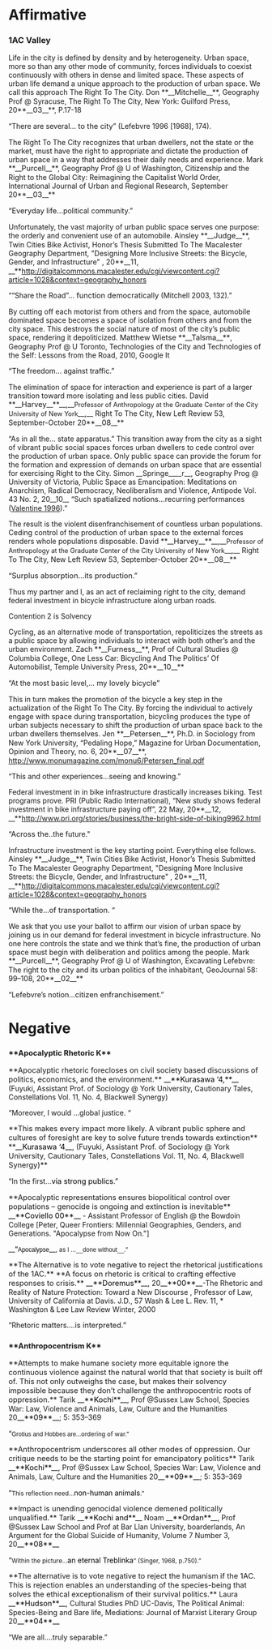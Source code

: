 =Affirmative= 
===1AC Valley=== 

Life in the city is defined by density and by heterogeneity. Urban space, more so than any other mode of community, forces individuals to coexist continuously with others in dense and limited space. These aspects of urban life demand a unique approach to the production of urban space. We call this approach The Right To The City.
Don **__<span style="font-size: 14.6667px;">Mitchelle</span>__**, Geography Prof @ Syracuse, The Right To The City, New York: Guilford Press, 20**__<span style="font-size: 14.6667px;">03</span>__**, P.17-18

“There are several...<span style="font-size: 14.6667px;"> to the city</span>” (Lefebvre 1996 [1968], 174).

The Right To The City recognizes that urban dwellers, not the state or the market, must have the right to appropriate and dictate the production of urban space in a way that addresses their daily needs and experience.
Mark **__<span style="font-size: 14.6667px;">Purcell</span>__**, Geography Prof @ U of Washington, Citizenship and the Right to the Global City: Reimagining the Capitalist World Order, International Journal of Urban and Regional Research, September 20**__<span style="font-size: 14.6667px;">03</span>__**

<span style="font-size: 14.6667px;">“Everyday life...</span>political community.”



Unfortunately, the vast majority of urban public space serves one purpose: the orderly and convenient use of an automobile.
Ainsley **__<span style="font-size: 14.6667px;">Judge</span>__**, Twin Cities Bike Activist, Honor’s Thesis Submitted To The Macalester Geography Department, "Designing More Inclusive Streets: the Bicycle, Gender, and Infrastructure" , 20**__<span style="font-size: 14.6667px;">11, </span>__**http://digitalcommons.macalester.edu/cgi/viewcontent.cgi?article=1028&context=geography_honors

““Share the Road”...<span style="font-size: 14.6667px;"> function democratically</span> (Mitchell 2003, 132).”

By cutting off each motorist from others and from the space, automobile dominated space becomes a space of isolation from others and from the city space. This destroys the social nature of most of the city’s public space, rendering it depoliticized.
<span style="font-size: 14.6667px;">Matthew Wietse **__Talsma__**</span>, Geography Prof @ U Toronto, Technologies of the City and Technologies of the Self: Lessons from the Road, 2010, Google It

<span style="font-size: 14.6667px;">“The</span> freedom... against traffic.”

The elimination of space for interaction and experience is part of a larger transition toward more isolating and less public cities.
David **__<span style="font-size: 14.6667px;">Harvey</span>__**__<span style="font-size: 14.6667px;">,</span>__<span style="font-size: 12.6667px;">Professor of Anthropology at the Graduate Center of the City University of New York</span>__<span style="font-size: 14.6667px;">,</span>__ Right To The City, New Left Review 53, September-October 20**__<span style="font-size: 14.6667px;">08</span>__**

“As in all the... state apparatus.”
This transition away from the city as a sight of vibrant public social spaces forces urban dwellers to cede control over the production of urban space. Only public space can provide the forum for the formation and expression of demands on urban space that are essential for exercising Right to the City.
Simon __Springe____r__, Geography Prog @ University of Victoria, Public Space as Emancipation: Meditations on Anarchism, Radical Democracy, Neoliberalism and Violence, Antipode Vol. 43 No. 2, 20__10__
“Such <span style="font-size: 14.6667px;">spatialized notions...</span>recurring performances ([[home#b137|Valentine 1996]]).”

The result is the violent disenfranchisement of countless urban populations. Ceding control of the production of urban space to the external forces renders whole populations disposable.
David **__<span style="font-size: 14.6667px;">Harvey</span>__**__<span style="font-size: 14.6667px;">,</span>__<span style="font-size: 12.6667px;">Professor of Anthropology at the Graduate Center of the City University of New York</span>__<span style="font-size: 14.6667px;">,</span>__ Right To The City, New Left Review 53, September-October 20**__<span style="font-size: 14.6667px;">08</span>__**

<span style="font-size: 14.6667px;">“Surplus absorption...its production</span>.”

Thus my partner and I, as an act of reclaiming right to the city, demand federal investment in bicycle infrastructure along urban roads.

Contention 2 is Solvency

Cycling, as an alternative mode of transportation, repoliticizes the streets as a public space by allowing individuals to interact with both other’s and the urban environment.
Zach **__<span style="font-size: 14.6667px;">Furness</span>__**, Prof of Cultural Studies @ Columbia College, One Less Car: Bicycling And The Politics’ Of Automobilist, Temple University Press, 20**__<span style="font-size: 14.6667px;">10</span>__**

“At the most basic level,...<span style="font-size: 14.6667px;"> my lovely bicycle”</span>

This in turn makes the promotion of the bicycle a key step in the actualization of the Right To The City. By forcing the individual to actively engage with space during transportation, bicycling produces the type of urban subjects necessary to shift the production of urban space back to the urban dwellers themselves.
Jen **__<span style="font-size: 14.6667px;">Petersen</span>__**, Ph.D. in Sociology from New York University, “Pedaling Hope,” Magazine for Urban Documentation, Opinion and Theory, no. 6, 20**__<span style="font-size: 14.6667px;">07</span>__**, http://www.monumagazine.com/monu6/Petersen_final.pdf

“This and other experiences...seeing and knowing.”

Federal investment in in bike infrastructure drastically increases biking. Test programs prove.
PRI (Public Radio International), “New study shows federal investment in bike infrastructure paying off”, 22 May, 20**__<span style="font-size: 14.6667px;">12, </span>__**[[http://www.pri.org/stories/business/the-bright-side-of-biking9962.html]]

<span style="font-size: 14.6667px;">“Across the..</span>the future."

Infrastructure investment is the key starting point. Everything else follows.
Ainsley **__<span style="font-size: 14.6667px;">Judge</span>__**, Twin Cities Bike Activist, Honor’s Thesis Submitted To The Macalester Geography Department, "Designing More Inclusive Streets: the Bicycle, Gender, and Infrastructure" , 20**__<span style="font-size: 14.6667px;">11, </span>__**[[http://digitalcommons.macalester.edu/cgi/viewcontent.cgi?article=1028&context=geography_honors]]

“While the...<span style="font-size: 14.6667px;">of transportation</span>. “

We ask that you use your ballot to affirm our vision of urban space by joining us in our demand for federal investment in bicycle infrastructure. No one here controls the state and we think that’s fine, the production of urban space must begin with deliberation and politics among the people.
Mark **__<span style="font-size: 14.6667px;">Purcell</span>__**, Geography Prof @ U of Washington, Excavating Lefebvre: The right to the city and its urban politics of the inhabitant, GeoJournal 58: 99–108, 20**__<span style="font-size: 14.6667px;">02</span>__**

“Lefebvre’s notion...<span style="font-size: 14.6667px;">citizen enfranchisement</span>.”
=Negative= 

===<span style="font-size: 11pt;">**Apocalyptic Rhetoric K**</span>=== 

<span style="font-size: 11pt;">**Apocalyptic rhetoric forecloses on civil society based discussions of politics, economics, and the environment.** </span>
<span style="color: #000000; font-size: 11pt;">__**Kurasawa ‘4,**__</span> (Fuyuki, Assistant Prof. of Sociology @ York University, Cautionary Tales, Constellations Vol. 11, No. 4, Blackwell Synergy)

“Moreover, I would ...global justice. “


<span style="font-size: 11pt;">**This makes every impact more likely. A vibrant public sphere and cultures of foresight are key to solve future trends towards extinction** </span>
<span style="font-size: 11pt;">**<span style="color: #000000;">__Kurasawa ‘4__</span>, (Fuyuki, Assistant Prof. of Sociology @ York University, Cautionary Tales, Constellations Vol. 11, No. 4, Blackwell Synergy)**</span>

<span style="text-decoration: none;">“In the first...</span><span style="color: #000000; font-size: 11pt;">via strong publics</span><span style="text-decoration: none;">.”</span>

<span style="font-size: 11pt;">**Apocalyptic representations ensures biopolitical control over populations – genocide is ongoing and extinction is inevitable** </span>
<span style="color: #000000; font-size: 11pt;">__**Coviello 00**__</span> - Assistant Professor of English @ the Bowdoin College
[Peter, Queer Frontiers: Millennial Geographies, Genders, and Generations. "Apocalypse from Now On."]

<span style="color: #000000;">__<span style="text-decoration: none;">“</span><span style="font-family: Arial,serif; font-size: 9pt;">Apocalypse</span>__</span><span style="color: #00000a; font-size: 9pt; text-decoration: none;">,</span><span style="font-size: 9pt; text-decoration: none;"> as I ...</span><span style="font-family: Arial,serif; font-size: 9pt;">__<span style="font-size: 9pt; text-decoration: none;">done without</span>__</span><span style="font-size: 9pt; text-decoration: none;">.”</span>

<span style="font-size: 11pt;">**The Alternative is to vote negative to reject the rhetorical justifications of the 1AC.** </span>
<span style="font-size: 11pt;">**A focus on rhetoric is critical to crafting effective responses to crisis.** </span>
<span style="color: #000000; font-size: 11pt;">__**Doremus**__</span>, 20<span style="color: #000000; font-size: 11pt;">__**00**__</span>-The Rhetoric and Reality of Nature Protection: Toward a New Discourse , Professor of Law, University of California at Davis. J.D., 57 Wash & Lee L. Rev. 11, * Washington & Lee Law Review Winter, 2000

<span style="text-decoration: none;">“Rhetoric matters....</span><span style="font-size: 11pt;">is interpreted.”</span>


===<span style="font-size: 11pt;">**Anthropocentrism K**</span>=== 

<span style="font-size: 11pt;">**Attempts to make humane society more equitable ignore the continuous violence against the natural world that that society is built off of. This not only outweighs the case, but makes their solvency impossible because they don’t challenge the anthropocentric roots of oppression.** </span>
Tarik <span style="color: #000000; font-size: 11pt;">__**Kochi**__</span>, Prof @Sussex Law School, Species War: Law, Violence and Animals, Law, Culture and the Humanities 20<span style="color: #000000; font-size: 11pt;">__**09**__</span>; 5: 353–369

<span style="text-decoration: none;">“</span><span style="font-family: Arial,serif; font-size: 9pt;">Grotius and Hobbes are...</span><span style="font-size: 9pt; text-decoration: none;">ordering of war.”</span>

<span style="font-size: 11pt;">**Anthropocentrism underscores all other modes of oppression. Our critique needs to be the starting point for emancipatory politics**</span>
Tarik <span style="color: #000000; font-size: 11pt;">__**Kochi**__</span>, Prof @Sussex Law School, Species War: Law, Violence and Animals, Law, Culture and the Humanities 20<span style="color: #000000; font-size: 11pt;">__**09**__</span>; 5: 353–369


<span style="text-decoration: none;">“</span><span style="font-size: 9pt;">This reflection need...</span><span style="color: #000000;">non-human animals</span><span style="font-size: 9pt;">.” </span>

<span style="font-size: 11pt;">**Impact is unending genocidal violence demened politically unqualified.**</span>
Tarik <span style="color: #000000; font-size: 11pt;">__**Kochi and**__ </span>Noam <span style="color: #000000; font-size: 11pt;">__**Ordan**__</span>, Prof @Sussex Law School and Prof at Bar Llan University, boarderlands, An Argument for the Global Suicide of Humanity, Volume 7 Number 3, 20<span style="color: #000000; font-size: 11pt;">__**08**__</span>

<span style="text-decoration: none;">“</span><span style="font-size: 9pt;">Within the picture...</span><span style="color: #000000;">an eternal Treblinka</span><span style="font-size: 9pt;">” (Singer, 1968, p.750).”</span>

<span style="font-size: 11pt;">**The alternative is to vote negative to reject the humanism if the 1AC. This is rejection enables an understanding of the species-being that solves the ethical exceptionalism of their survival politics.**</span>
Laura <span style="color: #000000; font-size: 11pt;">__**Hudson**__</span>, Cultural Studies PhD UC-Davis, The Political Animal: Species-Being and Bare life, Mediations: Journal of Marxist Literary Group 20<span style="color: #000000; font-size: 11pt;">__**04**__</span>

“We are all….truly separable.”